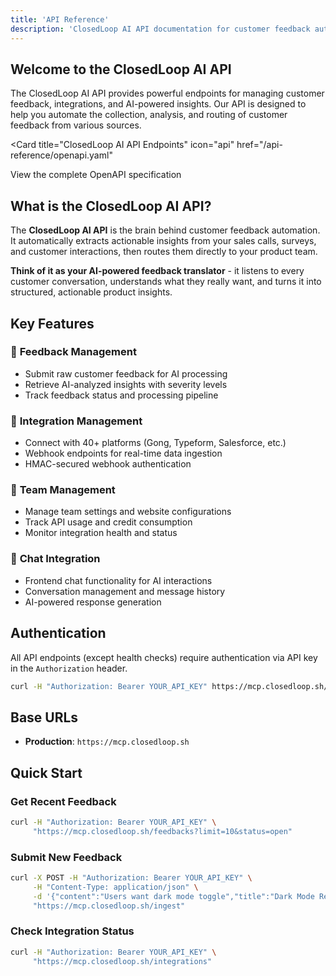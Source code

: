 ```yaml
---
title: 'API Reference'
description: 'ClosedLoop AI API documentation for customer feedback automation'
---
```


## Welcome to the ClosedLoop AI API

The ClosedLoop AI API provides powerful endpoints for managing customer feedback, integrations, and AI-powered insights. Our API is designed to help you automate the collection, analysis, and routing of customer feedback from various sources.

<Card
  title="ClosedLoop AI API Endpoints"
  icon="api"
  href="/api-reference/openapi.yaml"
>
  View the complete OpenAPI specification
</Card>

## What is the ClosedLoop AI API?

The **ClosedLoop AI API** is the brain behind customer feedback automation. It automatically extracts actionable insights from your sales calls, surveys, and customer interactions, then routes them directly to your product team.

**Think of it as your AI-powered feedback translator** - it listens to every customer conversation, understands what they really want, and turns it into structured, actionable product insights.

## Key Features

### 📝 **Feedback Management**
- Submit raw customer feedback for AI processing
- Retrieve AI-analyzed insights with severity levels
- Track feedback status and processing pipeline

### 🔗 **Integration Management**
- Connect with 40+ platforms (Gong, Typeform, Salesforce, etc.)
- Webhook endpoints for real-time data ingestion
- HMAC-secured webhook authentication

### 👥 **Team Management**
- Manage team settings and website configurations
- Track API usage and credit consumption
- Monitor integration health and status

### 💬 **Chat Integration**
- Frontend chat functionality for AI interactions
- Conversation management and message history
- AI-powered response generation

## Authentication

All API endpoints (except health checks) require authentication via API key in the `Authorization` header.

```bash
curl -H "Authorization: Bearer YOUR_API_KEY" https://mcp.closedloop.sh/feedbacks
```

## Base URLs

- **Production**: `https://mcp.closedloop.sh`


## Quick Start

### Get Recent Feedback
```bash
curl -H "Authorization: Bearer YOUR_API_KEY" \
     "https://mcp.closedloop.sh/feedbacks?limit=10&status=open"
```

### Submit New Feedback
```bash
curl -X POST -H "Authorization: Bearer YOUR_API_KEY" \
     -H "Content-Type: application/json" \
     -d '{"content":"Users want dark mode toggle","title":"Dark Mode Request"}' \
     "https://mcp.closedloop.sh/ingest"
```

### Check Integration Status
```bash
curl -H "Authorization: Bearer YOUR_API_KEY" \
     "https://mcp.closedloop.sh/integrations"
```
